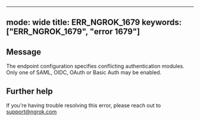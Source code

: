
---
mode: wide
title: ERR_NGROK_1679
keywords: ["ERR_NGROK_1679", "error 1679"]
---

## Message
The endpoint configuration specifies conflicting authentication modules. Only one of SAML, OIDC, OAuth or Basic Auth may be enabled.




## Further help
If you're having trouble resolving this error, please reach out to [support@ngrok.com](mailto:support@ngrok.com?subject=Help%20with%20ERR_NGROK_1679)

